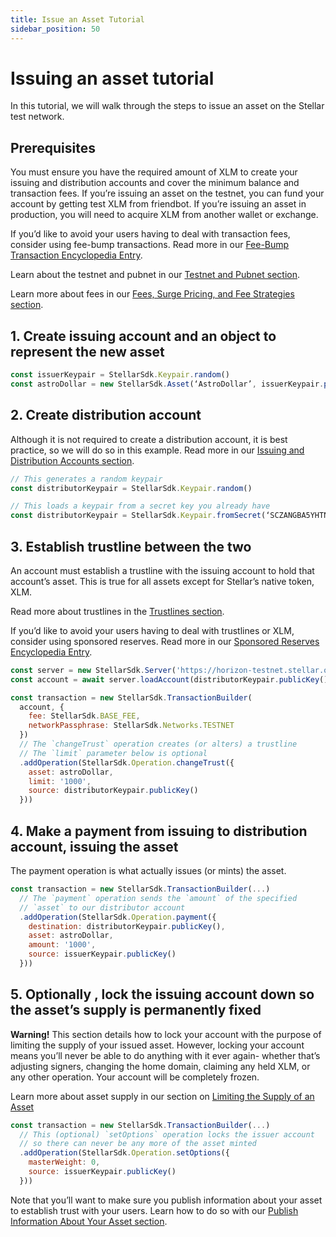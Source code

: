 ```yaml
---
title: Issue an Asset Tutorial
sidebar_position: 50
---
```



# Issuing an asset tutorial

In this tutorial, we will walk through the steps to issue an asset on the Stellar test network.

## Prerequisites

You must ensure you have the required amount of XLM to create your issuing and distribution accounts and cover the minimum balance and transaction fees. If you’re issuing an asset on the testnet, you can fund your account by getting test XLM from friendbot. If you’re issuing an asset in production, you will need to acquire XLM from another wallet or exchange.

If you’d like to avoid your users having to deal with transaction fees, consider using fee-bump transactions. Read more in our [Fee-Bump Transaction Encyclopedia Entry](../encyclopedia/fee-bump-transactions).

Learn about the testnet and pubnet in our [Testnet and Pubnet section](../fundamentals-and-concepts/testnet-and-pubnet).

Learn more about fees in our [Fees, Surge Pricing, and Fee Strategies section](../encyclopedia/fees-surge-pricing-and-fee-strategies).

## 1. Create issuing account and an object to represent the new asset

<CodeExample>

```js
const issuerKeypair = StellarSdk.Keypair.random()
const astroDollar = new StellarSdk.Asset(‘AstroDollar’, issuerKeypair.publicKey()
```

</CodeExample>

## 2. Create distribution account

Although it is not required to create a distribution account, it is best practice, so we will do so in this example. Read more in our [Issuing and Distribution Accounts section](./asset-design-considerations#issuing-and-distribution-accounts).

<CodeExample>

```js
// This generates a random keypair
const distributorKeypair = StellarSdk.Keypair.random()

// This loads a keypair from a secret key you already have
const distributorKeypair = StellarSdk.Keypair.fromSecret(‘SCZANGBA5YHTNYVVV4C3U252E2B6P6F5T3U6MM63WBSBZATAQI3EBTQ4’
```

</CodeExample>

## 3. Establish trustline between the two

An account must establish a trustline with the issuing account to hold that account’s asset. This is true for all assets except for Stellar’s native token, XLM.

Read more about trustlines in the [Trustlines section](../fundamentals-and-concepts/stellar-data-structures/accounts#trustlines).

If you’d like to avoid your users having to deal with trustlines or XLM, consider using sponsored reserves. Read more in our [Sponsored Reserves Encyclopedia Entry](../encyclopedia/sponsored-reserves).

<CodeExample>

```js
const server = new StellarSdk.Server('https://horizon-testnet.stellar.org')
const account = await server.loadAccount(distributorKeypair.publicKey())

const transaction = new StellarSdk.TransactionBuilder(
  account, {
    fee: StellarSdk.BASE_FEE,
    networkPassphrase: StellarSdk.Networks.TESTNET
  })
  // The `changeTrust` operation creates (or alters) a trustline
  // The `limit` parameter below is optional
  .addOperation(StellarSdk.Operation.changeTrust({
    asset: astroDollar,
    limit: '1000',
    source: distributorKeypair.publicKey()
  }))
```

</CodeExample>

## 4. Make a payment from issuing to distribution account, issuing the asset

The payment operation is what actually issues (or mints) the asset.

<CodeExample>

```js  
const transaction = new StellarSdk.TransactionBuilder(...)
  // The `payment` operation sends the `amount` of the specified
  // `asset` to our distributor account
  .addOperation(StellarSdk.Operation.payment({
    destination: distributorKeypair.publicKey(),
    asset: astroDollar,
    amount: '1000',
    source: issuerKeypair.publicKey()
  }))
```
  
</CodeExample>

## 5. **Optionally** , lock the issuing account down so the asset’s supply is permanently fixed

**Warning!** This section details how to lock your account with the purpose of limiting the supply of your issued asset. However, locking your account means you’ll never be able to do anything with it ever again- whether that’s adjusting signers, changing the home domain, claiming any held XLM, or any other operation. Your account will be completely frozen.

Learn more about asset supply in our section on [Limiting the Supply of an Asset](./asset-design-considerations#limiting-the-supply-of-an-asset)

<CodeExample>

```js
const transaction = new StellarSdk.TransactionBuilder(...)
  // This (optional) `setOptions` operation locks the issuer account
  // so there can never be any more of the asset minted
  .addOperation(StellarSdk.Operation.setOptions({
    masterWeight: 0,
    source: issuerKeypair.publicKey()
  }))

```  
</CodeExample>

Note that you’ll want to make sure you publish information about your asset to establish trust with your users. Learn how to do so with our [Publish Information About Your Asset section](./publish-information-about-your-asset).
